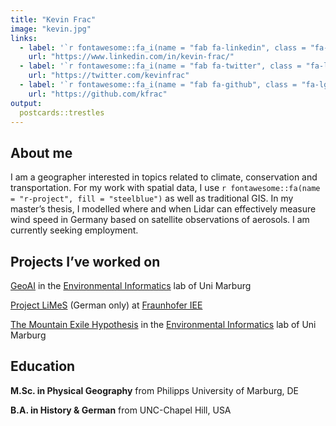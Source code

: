---
title: "Kevin Frac"
image: "kevin.jpg"
links:
  - label: '`r fontawesome::fa_i(name = "fab fa-linkedin", class = "fa-lg", style = "color:#0077b5")`'
    url: "https://www.linkedin.com/in/kevin-frac/"
  - label: '`r fontawesome::fa_i(name = "fab fa-twitter", class = "fa-lg", style = "color:#1da1f2")`'
    url: "https://twitter.com/kevinfrac"
  - label: '`r fontawesome::fa_i(name = "fab fa-github", class = "fa-lg")`'
    url: "https://github.com/kfrac"
output:
  postcards::trestles
---

## About me

I am a geographer interested in topics related to climate, conservation and transportation. For my work with spatial data, I use `r fontawesome::fa(name = "r-project", fill = "steelblue")` as well as traditional GIS. In my master's thesis, I modelled where and when Lidar can effectively measure wind speed in Germany based on satellite observations of aerosols. I am currently seeking employment.

## Projects I've worked on

[GeoAI](https://geomoer.github.io/geoAI/) in the [Environmental Informatics](https://www.uni-marburg.de/en/fb19/disciplines/physisch/environmentalinformatics) lab of Uni Marburg

[Project LiMeS](https://www.iee.fraunhofer.de/de/projekte/suche/laufende/LiMeS.html) (German only) at [Fraunhofer IEE](https://www.iee.fraunhofer.de/en.html)

[The Mountain Exile Hypothesis](https://www.uni-marburg.de/en/fb19/dfg2358) in the [Environmental Informatics](https://www.uni-marburg.de/en/fb19/disciplines/physisch/environmentalinformatics) lab of Uni Marburg

## Education

**M.Sc. in Physical Geography** from Philipps University of Marburg, DE

**B.A. in History & German** from UNC-Chapel Hill, USA
